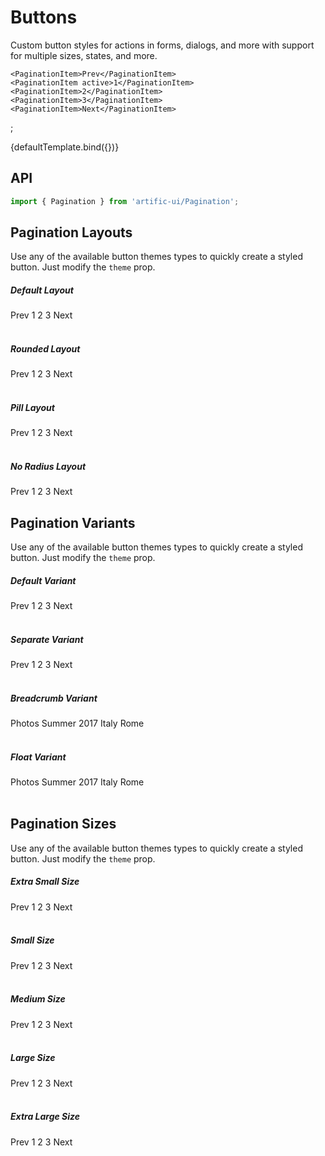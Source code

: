 
<Meta title="Components/Pagination" component={Pagination}/>

# Buttons

Custom button styles for actions in forms, dialogs, and more with support for multiple sizes, states, and more.

	<PaginationItem>Prev</PaginationItem>
	<PaginationItem active>1</PaginationItem>
	<PaginationItem>2</PaginationItem>
	<PaginationItem>3</PaginationItem>
	<PaginationItem>Next</PaginationItem>
</Pagination>;

<Canvas>
	<Story name="Default">{defaultTemplate.bind({})}</Story>
</Canvas>

## API

```jsx
import { Pagination } from 'artific-ui/Pagination';
```

<ArgsTable story="Default"/>

## Pagination Layouts

Use any of the available button themes types to quickly create a styled button. Just modify the `theme` prop.

<Canvas>
	<Story name="Pagination Layouts">
		<h5>Default Layout</h5>
		<Pagination layout="default">
			<PaginationItem>Prev</PaginationItem>
			<PaginationItem active={true}>1</PaginationItem>
			<PaginationItem>2</PaginationItem>
			<PaginationItem>3</PaginationItem>
			<PaginationItem>Next</PaginationItem>
		</Pagination>
		<br/>
		<br/>
		<h5>Rounded Layout</h5>
		<Pagination layout="rounded">
			<PaginationItem>Prev</PaginationItem>
			<PaginationItem active={true}>1</PaginationItem>
			<PaginationItem>2</PaginationItem>
			<PaginationItem>3</PaginationItem>
			<PaginationItem>Next</PaginationItem>
		</Pagination>
		<br/>
		<br/>
		<h5>Pill Layout</h5>
		<Pagination layout="pill">
			<PaginationItem>Prev</PaginationItem>
			<PaginationItem active={true}>1</PaginationItem>
			<PaginationItem>2</PaginationItem>
			<PaginationItem>3</PaginationItem>
			<PaginationItem>Next</PaginationItem>
		</Pagination>
		<br/>
		<br/>
		<h5>No Radius Layout</h5>
		<Pagination layout="no-radius">
			<PaginationItem>Prev</PaginationItem>
			<PaginationItem active={true}>1</PaginationItem>
			<PaginationItem>2</PaginationItem>
			<PaginationItem>3</PaginationItem>
			<PaginationItem>Next</PaginationItem>
		</Pagination>
	</Story>
</Canvas>


## Pagination Variants

Use any of the available button themes types to quickly create a styled button. Just modify the `theme` prop.

<Canvas>
	<Story name="Pagination Variants">
		<h5>Default Variant</h5>
		<Pagination variant="default">
			<PaginationItem>Prev</PaginationItem>
			<PaginationItem active={true}>1</PaginationItem>
			<PaginationItem>2</PaginationItem>
			<PaginationItem>3</PaginationItem>
			<PaginationItem>Next</PaginationItem>
		</Pagination>
		<br/>
		<br/>
		<h5>Separate Variant</h5>
		<Pagination variant="separate">
			<PaginationItem>Prev</PaginationItem>
			<PaginationItem active={true}>1</PaginationItem>
			<PaginationItem>2</PaginationItem>
			<PaginationItem>3</PaginationItem>
			<PaginationItem>Next</PaginationItem>
		</Pagination>
		<br/>
		<br/>
		<h5>Breadcrumb Variant</h5>
		<Pagination variant="breadcrumb">
			<PaginationItem>Photos</PaginationItem>
			<PaginationItem>Summer 2017</PaginationItem>
			<PaginationItem>Italy</PaginationItem>
			<PaginationItem>Rome</PaginationItem>
		</Pagination>
		<br/>
		<br/>
		<h5>Float Variant</h5>
		<Pagination variant="float">
			<PaginationItem>Photos</PaginationItem>
			<PaginationItem>Summer 2017</PaginationItem>
			<PaginationItem>Italy</PaginationItem>
			<PaginationItem>Rome</PaginationItem>
		</Pagination>
		<br/>
		<br/>
	</Story>
</Canvas>


## Pagination Sizes

Use any of the available button themes types to quickly create a styled button. Just modify the `theme` prop.

<Canvas>
	<Story name="Pagination Sizes">
		<h5>Extra Small Size</h5>
		<Pagination size="xs">
			<PaginationItem>Prev</PaginationItem>
			<PaginationItem active={true}>1</PaginationItem>
			<PaginationItem>2</PaginationItem>
			<PaginationItem>3</PaginationItem>
			<PaginationItem>Next</PaginationItem>
		</Pagination>
		<br/>
		<br/>
		<h5>Small Size</h5>
		<Pagination size="sm">
			<PaginationItem>Prev</PaginationItem>
			<PaginationItem active={true}>1</PaginationItem>
			<PaginationItem>2</PaginationItem>
			<PaginationItem>3</PaginationItem>
			<PaginationItem>Next</PaginationItem>
		</Pagination>
		<br/>
		<br/>
		<h5>Medium Size</h5>
		<Pagination size="md">
			<PaginationItem>Prev</PaginationItem>
			<PaginationItem active={true}>1</PaginationItem>
			<PaginationItem>2</PaginationItem>
			<PaginationItem>3</PaginationItem>
			<PaginationItem>Next</PaginationItem>
		</Pagination>
		<br/>
		<br/>
		<h5>Large Size</h5>
		<Pagination size="lg">
			<PaginationItem>Prev</PaginationItem>
			<PaginationItem active={true}>1</PaginationItem>
			<PaginationItem>2</PaginationItem>
			<PaginationItem>3</PaginationItem>
			<PaginationItem>Next</PaginationItem>
		</Pagination>
		<br/>
		<br/>
		<h5>Extra Large Size</h5>
		<Pagination size="xl">
			<PaginationItem>Prev</PaginationItem>
			<PaginationItem active={true}>1</PaginationItem>
			<PaginationItem>2</PaginationItem>
			<PaginationItem>3</PaginationItem>
			<PaginationItem>Next</PaginationItem>
		</Pagination>
		<br/>
		<br/>
	</Story>
</Canvas>
